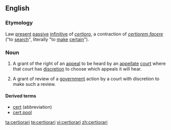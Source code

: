 ==English==
{{wikipedia}}

===Etymology===
Law {{etyl|la|en}} [[present]] [[passive]] [[infinitive]] of ''[[certioro]]'', a contraction of ''[[certiorem facere]]'' ("to [[search]]", literally "to [[make]] [[certain]]").

===Noun===
{{en-noun}}

# {{context|US|legal}} A grant of the right of an [[appeal]] to be heard by an [[appellate]] [[court]] where that court has [[discretion]] to choose which appeals it will hear.
# {{context|British|legal}} A grant of review of a [[government]] action by a court with discretion to make such a review.

====Derived terms====
* [[cert]] (abbreviation)
* [[cert pool]]

[[ta:certiorari]]
[[te:certiorari]]
[[vi:certiorari]]
[[zh:certiorari]]